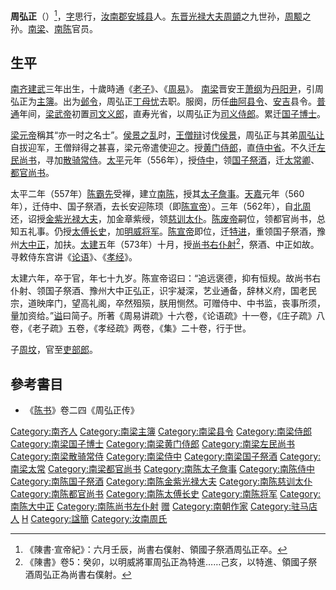 '''周弘正'''（{{bd|496年||574年|7月7日|catIdx=Z}}）<ref>《陳書·宣帝紀》：六月壬辰，尚書右僕射、領國子祭酒周弘正卒。</ref>，[[表字|字]]思行，[[汝南郡|汝南郡]][[安城县|安城县]]人。[[东晋|东晋]][[光禄大夫|光禄大夫]][[周顗|周顗]]之九世孙，[[周颙|周颙]]之孙。[[南梁|南梁]]、[[陳_(南朝)|南陈]]官员。

== 生平 ==

[[南齐|南齐]][[建武_(南齐)|建武]]三年出生，十歲時通《[[老子|老子]]》、《[[周易|周易]]》。 [[南梁|南梁]]晋安王[[萧纲|萧纲]]为[[丹阳尹|丹阳尹]]，引周弘正为[[主簿|主簿]]。出为[[邺县|邺]][[县令|令]]，周弘正[[丁母忧|丁母忧]]去职。服阕，历任[[曲阿县|曲阿]][[县令|县令]]、[[安吉县|安吉]]县令。[[普通|普通]]年间，[[梁武帝|梁武帝]]初置[[司文义郎|司文义郎]]，直寿光省，以周弘正为[[司义侍郎|司义侍郎]]。累迁[[国子博士|国子博士]]。

[[梁元帝|梁元帝]]稱其“亦一时之名士”。[[侯景之乱|侯景之乱]]时，[[王僧辩|王僧辩]]讨伐[[侯景|侯景]]，周弘正与其弟[[周弘让|周弘让]]自拔迎军，王僧辩得之甚喜，梁元帝遣使迎之。授[[黄门侍郎|黄门侍郎]]，直[[侍中省|侍中省]]。不久迁[[左民尚书|左民尚书]]，寻加[[散骑常侍|散骑常侍]]。[[太平_(南梁)|太平]]元年（556年），授[[侍中|侍中]]，领[[国子祭酒|国子祭酒]]，迁[[太常卿|太常卿]]、[[都官尚书|都官尚书]]。

太平二年（557年）[[陈霸先|陈霸先]]受禅，建立[[陳_(南朝)|南陈]]，授其[[太子詹事|太子詹事]]。[[天嘉|天嘉]]元年（560年），迁侍中、国子祭酒，去长安迎陈顼（即[[陈宣帝|陈宣帝]]）。三年（562年），自[[北周|北周]]还，诏授[[金紫光禄大夫|金紫光禄大夫]]，加金章紫绶，领[[慈训太仆|慈训太仆]]。[[陈废帝|陈废帝]]嗣位，领都官尚书，总知五礼事。仍授[[太傅长史|太傅长史]]，加[[明威将军|明威将军]]。[[陈宣帝|陈宣帝]]即位，迁[[特进|特进]]，重领国子祭酒，豫州[[大中正|大中正]]，加扶。[[太建|太建]]五年（573年）十月，授[[尚书右仆射|尚书右仆射]]<ref>《陳書》卷5：癸卯，以明威將軍周弘正為特進……己亥，以特進、領國子祭酒周弘正為尚書右僕射。</ref>，祭酒、中正如故。寻敕侍东宫讲《[[论语|论语]]》、《[[孝经|孝经]]》。

太建六年，卒于官，年七十九岁。陈宣帝诏曰：“追远褒德，抑有恒规。故尚书右仆射、领国子祭酒、豫州大中正弘正，识宇凝深，艺业通备，辞林义府，国老民宗，道映庠门，望高礼阁，卒然殂殒，朕用恻然。可赠侍中、中书监，丧事所须，量加资给。”[[谥|谥]]曰简子。所著《周易讲疏》十六卷，《论语疏》十一卷，《庄子疏》八卷，《老子疏》五卷，《孝经疏》两卷，《集》二十卷，行于世。

子[[周坟|周坟]]，官至[[吏部郎|吏部郎]]。

==參考書目==
*《[[陈书|陈书]]》卷二四《周弘正传》

{{DEFAULTSORT:Z}}
[[Category:南齐人|Category:南齐人]]
[[Category:南梁主簿|Category:南梁主簿]]
[[Category:南梁县令|Category:南梁县令]]
[[Category:南梁侍郎|Category:南梁侍郎]]
[[Category:南梁国子博士|Category:南梁国子博士]]
[[Category:南梁黄门侍郎|Category:南梁黄门侍郎]]
[[Category:南梁左民尚书|Category:南梁左民尚书]]
[[Category:南梁散骑常侍|Category:南梁散骑常侍]]
[[Category:南梁侍中|Category:南梁侍中]]
[[Category:南梁国子祭酒|Category:南梁国子祭酒]]
[[Category:南梁太常|Category:南梁太常]]
[[Category:南梁都官尚书|Category:南梁都官尚书]]
[[Category:南陈太子詹事|Category:南陈太子詹事]]
[[Category:南陈侍中|Category:南陈侍中]]
[[Category:南陈国子祭酒|Category:南陈国子祭酒]]
[[Category:南陈金紫光禄大夫|Category:南陈金紫光禄大夫]]
[[Category:南陈慈训太仆|Category:南陈慈训太仆]]
[[Category:南陈都官尚书|Category:南陈都官尚书]]
[[Category:南陈太傅长史|Category:南陈太傅长史]]
[[Category:南陈将军|Category:南陈将军]]
[[Category:南陈大中正|Category:南陈大中正]]
[[Category:南陈尚书左仆射|Category:南陈尚书左仆射]]
[[Category:南陈中书监|赠]]
[[Category:南朝作家|Category:南朝作家]]
[[Category:驻马店人|Category:驻马店人]]
[[Category:周姓|H]]
[[Category:諡簡|Category:諡簡]]
[[Category:汝南周氏|Category:汝南周氏]]